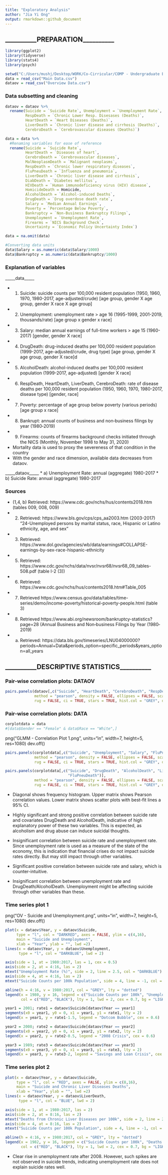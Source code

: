 ```yaml
---
title: "Exploratory Analysis"
author: "Jia Yi Ong"
output: rmarkdown::github_document
---
```


## __________PREPARATION__________

```r
library(ggplot2)
library(tidyverse)
library(stats4)
library(psych)
```

```r
setwd("C:/Users/mushj/Desktop/WORK/Co-Cirricular/COMP - Undergraduate Big Data Challenge 2020")
data = read_csv("Main Data.csv")
dataov = read_csv("Overview Data.csv")
```


### Data subsetting and cleaning

```r
dataov = dataov %>%
  rename(Suicide = `Suicide Rate`, Unemployment = `Unemployment Rate`, 
         RespDeath = `Chronic Lower Resp. Disesases (Deaths)`,
         HeartDeath = `Heart Diseases (Deaths)`, 
         LiverDeath = `Chronic liver disease and cirrhosis (Deaths)`,
         CerebroDeath = `Cerebrovascular diseases (Deaths)`)
```

```r
data = data %>%
  #Renaming variables for ease of reference
  rename(Suicide = `Suicide Rate`, 
         HeartDeath = `Diseases of heart`, 
         CerebroDeath = `Cerebrovascular diseases`, 
         MalNeoplasmDeath = `Malignant neoplasms`,
         RespDeath = `Chronic lower respiratory diseases`, 
         FluPneuDeath = `Influenza and pneumonia`, 
         LiverDeath = `Chronic liver disease and cirrhosis`, 
         DiabDeath = `Diabetes mellitus`, 
         HIVDeath = `Human immunodeficiency virus (HIV) disease`, 
         HomicideDeath = Homicide,
         AlcoholDeath = `Alcohol-induced Deaths`, 
         DrugDeath = `Drug overdose death rate`, 
         Salary = `Median Annual Earnings`,
         Poverty = `Percentage Below Poverty`, 
         Bankruptcy = `Non-Business Bankruptcy Filings`, 
         Unemployment = `Unemployment Rate`,
         Firearms = `NICS Background Check`, 
         Uncertainty = `Economic Policy Uncertainty Index`)
```

```r
data = na.omit(data)
```

```r
#Converting data units
data$Salary = as.numeric(data$Salary/1000)
data$Bankruptcy = as.numeric(data$Bankruptcy/1000)
```


### Explanation of variables

_____data_____

* 1) Suicide: suicide counts per 100,000 resident population 
     (1950, 1960, 1970, 1980-2017, age-adjusted/crude)
     [age group, gender X age group, gender X race X age group]
     
* 2) Unemployment: unemployment rate > age 16
     (1995-1999, 2001-2019, thousands/rate)
     [age group x gender x race]
     
* 3) Salary: median annual earnings of full-time workers > age 15
     (1960-2017)
     [gender, gender X race]

* 4) DrugDeath: drug-induced deaths per 100,000 resident population 
     (1999-2017, age-adjusted/crude, drug type)
     [age group, gender X age group, gender X race]d

* 5) AlcoholDeath: alcohol-induced deaths per 100,000 resident population 
     (1999-2017, age-adjusted)
     [gender X race]

* 6) RespDeath, HeartDeath, LiverDeath, CerebroDeath: rate of disease deaths per 100,000 resident population
     (1950, 1960, 1970, 1980-2017, disease type)
     [gender, race]

* 7) Poverty: percentage of age group below poverty
     (various periods)
     [age group x race]

* 8) Bankrupt: annual counts of business and non‐business filings by year
     (1980‐2019)
     
* 9) Firearms: counts of firearms background checks initiated through the NICS
     (Monthly, November 1998 to May 31, 2020)

* Mortality data is used to proxy the severeness of that condition in the country
* With the gender and race dimension, available data decreases from dataov.

_____dataov_____
* a) Unemployment Rate: annual (aggregate) 1980-2017
* b) Suicide Rate: annual (aggregate) 1980-2017


### Sources

* (1,4, b) Retrieved: https://www.cdc.gov/nchs/hus/contents2018.htm (tables 009, 008, 009)
* (2) Retrieved: https://www.bls.gov/cps/cps_aa2003.htm (2003-2017) "24-Unemployed persons by marital status, race, Hispanic or Latino ethnicity, age, and sex"
* (3) Retrieved: https://www.dol.gov/agencies/wb/data/earnings#COLLAPSE-earnings-by-sex-race-hispanic-ethnicity 
* (5) Retrieved: https://www.cdc.gov/nchs/data/nvsr/nvsr68/nvsr68_09_tables-508.pdf (table I-2 (3))
* (6) Retrieved: https://www.cdc.gov/nchs/hus/contents2018.htm#Table_005 
* (7) Retrieved https://www.census.gov/data/tables/time-series/demo/income-poverty/historical-poverty-people.html (table 3)
* (8) Retrieved https://www.abi.org/newsroom/bankruptcy-statistics?page=28 
       (Annual Business and Non‐business Filings by Year (1980‐2019)
       
* (a) Retrieved: https://data.bls.gov/timeseries/LNU04000000?periods=Annual+Data&periods_option=specific_periods&years_option=all_years




## __________DESCRIPTIVE STATISTICS__________

### Pair-wise correlation plots: DATAOV

```r
pairs.panels(dataov[,c("Suicide", "HeartDeath", "CerebroDeath", "RespDeath", "LiverDeath")], 
             method = "pearson", density = FALSE, ellipses = FALSE, scale = FALSE,
             rug = FALSE, ci = TRUE, stars = TRUE, hist.col = "GREY", digits = 3, cex = 0.85)
```

### Pair-wise correlation plots: DATA

```r
corplotdata = data
#[data$Gender == "Female" & data$Race == "White",]
```

png("GLMM - Correlation Plot 1.png", units="in", width=7, height=5, res=1080)
dev.off()
```r
pairs.panels(corplotdata[,c("Suicide", "Unemployment", "Salary", "FluPneuDeath")], 
             method = "pearson", density = FALSE, ellipses = FALSE, scale = FALSE,
             rug = FALSE, ci = TRUE, stars = TRUE, hist.col = "GREY", digits = 3, cex = 0.85)
```
```r
pairs.panels(corplotdata[,c("Suicide", "DrugDeath", "AlcoholDeath", "LiverDeath",
                            "FluPneuDeath")], 
             method = "pearson", density = FALSE, ellipses = FALSE, scale = FALSE,
             rug = FALSE, ci = TRUE, stars = TRUE, hist.col = "GREY", digits = 3, cex = 0.85)
```

* Diagonal shows frequency histogram. Upper matrix shows Pearson correlation values. Lower matrix shows scatter plots with best-fit lines a 95% CI.

* Highly significant and strong positive correlation between suicide rate and covariates DrugDeath and AlcoholDeath, indicative of high explanatory power of these two variables. This is expected, as alcoholism and drug abuse can induce suicidal thoughts.

* Insignificant correlation between suicide rate and unemployment rate. Since unemployment rate is used as a measure of the state of the economy, this is indication that financial crises do not impact suicide rates directly. But may still impact through other variables.

* Significant positive correlation between suicide rate and salary, which is counter-intuitive.

* Insignificant correlation between unemployment rate and DrugDeath/AlcoholDeath. Unemployment might be affecting suicide through other variables than these.




### Time series plot 1

png("OV - Suicide and Unemployment.png", units="in", width=7, height=5, res=1080)
dev.off()
```r
plot(x = dataov$Year, y = dataov$Suicide, 
     type = "l", col = "DARKRED", axes = FALSE, ylim = c(4,16),
     main = "Suicide and Unemployment", 
     xlab = "Year", ylab = "", lwd =2)
lines(x = dataov$Year, y = dataov$Unemployment,
      type = "l", col = "DARKBLUE", lwd = 2)

axis(side = 1, at = 1980:2017, las = 1, cex = 0.5)
axis(side = 2, at = 4:16, las = 2)
mtext("Unemployment Rate (%)", side = 2, line = 2.5, col = "DARKBLUE")
axis(side = 4, at = 4:16, las = 2)
mtext("Suicide Counts per 100k Population", side = 4, line = -1, col = "DARKRED")

abline(h = 4:16, v = 1980:2017, col = "GREY", lty = "dotted")
legend(x = 1980, y = 16, legend = c("Suicide Counts per 100k", "Unemployment Rate"),
       col = c("RED", "BLACK"), lty = 1, lwd = 2, cex = 0.7, bg = "LIGHTGREY")

year1 = 2001; rate1 = dataov$Suicide[dataov$Year == year1]
segments(x0 = year1, y0 = 0, x1 = year1, y1 = rate1, lty = 2)
legend(x = year1, y = rate1-1.5, legend = "Dotcom Bubble", cex = 0.6)

year2 = 2008; rate2 = dataov$Suicide[dataov$Year == year2]
segments(x0 = year2, y0 = 0, x1 = year2, y1 = rate2, lty = 2)
legend(x = year2, y = rate2-0.5, legend = "2008 Crisis", cex = 0.6)

year3 = 1989; rate3 = dataov$Suicide[dataov$Year == year3]
segments(x0 = year3, y0 = 0, x1 = year3, y1 = rate3, lty = 2)
legend(x = year3, y = rate3-2, legend = "Savings and Loan Crisis", cex = 0.6)
```

### Time series plot 2

```r
plot(x = dataov$Year, y = dataov$Suicide, 
     type = "l", col = "RED", axes = FALSE, ylim = c(8,16),
     main = "Suicide and Chronic Liver Diseases Deaths", 
     xlab = "Year", ylab = "", lwd =2)
lines(x = dataov$Year, y = dataov$LiverDeath,
      type = "l", col = "BLUE", lwd = 2)

axis(side = 1, at = 1980:2017, las = 2)
axis(side = 2, at = 8:16, las = 2)
mtext("Deaths from Chronic Liver Diseases per 100k", side = 2, line = 2.5, col = "BLUE")
axis(side = 4, at = 8:16, las = 2)
mtext("Suicide Counts per 100k Population", side = 4, line = -1, col = "RED")

abline(h = 4:16, v = 1980:2017, col = "GREY", lty = "dotted")
legend(x = 1982, y = 16, legend = c("Suicide Counts per 100k", "Deaths from Liver Diseases per 100k"),
       col = c("RED", "BLACK"), lty = 1, lwd = 2, cex = 0.7, bg = "LIGHTGREY")
```

* Clear rise in unemployment rate after 2008. However, such spikes are not observed in suicide trends, indicating unemployment rate does not explain suicide rates well.
